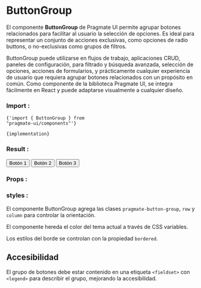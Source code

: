 
# ButtonGroup

El componente **ButtonGroup** de Pragmate UI permite agrupar botones relacionados para facilitar al usuario la
selección de opciones. Es ideal para representar un conjunto de acciones exclusivas,
como opciones de radio buttons, o no-exclusivas como grupos de filtros.

ButtonGroup puede utilizarse en flujos de trabajo, aplicaciones CRUD, paneles de configuración,
para filtrado y búsqueda avanzada, selección de opciones, acciones de formularios, y prácticamente
cualquier experiencia de usuario que requiera agrupar botones relacionados con un propósito en común.
Como componente de la biblioteca Pragmate UI, se integra fácilmente en React y puede adaptarse visualmente a cualquier diseño.

### Import :

<Code>{'import { ButtonGroup } from "pragmate-ui/components"'}</Code>

<Code>{implementation}</Code>

### Result :

<ButtonGroup orientation="row">
  <Button variant="primart" bordered="true">
    Botón 1
  </Button>
  <Button variant="primart" bordered="true">
    Botón 2
  </Button>
  <Button variant="primart" bordered="true">
    Botón 3
  </Button>
</ButtonGroup>

### Props :

<TableDescription />

### styles :

El componente ButtonGroup agrega las clases `pragmate-button-group`, `row` y `column` para controlar la orientación.

El componente hereda el color del tema actual a través de CSS variables.

Los estilos del borde se controlan con la propiedad `bordered`.

## Accesibilidad

El grupo de botones debe estar contenido en una etiqueta `<fieldset>` con `<legend>` para describir el grupo, mejorando la accesibilidad.
